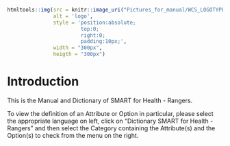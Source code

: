 ```r
htmltools::img(src = knitr::image_uri("Pictures_for_manual/WCS_LOGOTYPE.png"), 
               alt = 'logo', 
               style = 'position:absolute; 
                        top:0; 
                        right:0; 
                        padding:10px;',
               width = "300px", 
               heigth = "300px")
```

# Introduction {.unnumbered}

This is the Manual and Dictionary of SMART for Health - Rangers.

To view the definition of an Attribute or Option in particular, please select the appropriate language on left, click on "Dictionary SMART for Health - Rangers" and then select the Category containing the Attribute(s) and the Option(s) to check from the menu on the right.
